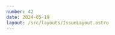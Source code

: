 ```yaml
---
number: 42
date: 2024-05-19
layout: /src/layouts/IssueLayout.astro
---
```




<Title title={`Issue ${frontmatter.number}`} date={frontmatter.date} />


**🤔 Swift 6 compiler vs Swift 6 language mode!**

I have recently learned that some of the **breaking changes** that will come with **Swift 6** (like full data isolation and data race safety checks) [will be part of the Swift 6 language mode, which will be an opt-in feature in the Swift 6 compiler](https://twitter.com/hollyborla/status/1758298036667916370).

This means that, when you update your version of Xcode or use a Swift toolchain that uses the Swift 6 compiler, **unless you explicitly enable the Swift 6 language mode**, your code will be compiled using the **Swift 5 language mode**.

I personally did not know about this difference until recently and it certainly takes some time pressure off me and it means that I will be able to rejig some priorities accordingly.

The Engineering manager of the Swift language team at Apple [Holly Borla](https://x.com/hollyborla) has recently been on [Dave Verwer](https://x.com/daveverwer) and Sven A. Schmidt's podcast [Swift Package Indexing](https://podcasts.apple.com/us/podcast/43-now-im-worried-our-metrics-arent-correct-with/id1654567329?i=1000653584114) providing a lot of context about the Swift 6 release and certainly answering a lot of questions and putting a lot of worries about Swift's next major release at ease that I'm sure a lot of iOS developers like me had about the new language mode!

<Providers />

## [🔍 Comparing Appcircle and Bitrise: Which DevOps Tool Builds Faster? (Sponsored)](https://appcircle.io/blog/comparing-appcircle-and-bitrise-which-devops-tool-builds-faster?utm_campaign%3DiOS%20CI%20Newsletter%26utm_medium%3Dweb%26utm_source%3DiOS%20CI%20Newsletter%20Issue%2042%26utm_content%3Dmay_19_24)

In the fast-paced world of mobile app development, build time is a game changer. Lengthy build times **disrupt workflows** and **slow down progress**.

[AppCircle](https://twitter.com/appcircleio) has put a lot of effort into improving its build caching performance by introducing **new caching implementation methods** that provide a more **reliable** and **efficient** compilation environment. In this article, they compare their new implementation's performance with Bitrise caching.

## [📦 Build a Swift Package with the Swift 6 language mode](https://www.polpiella.dev/swift-6-language-mode?utm_campaign%3DiOS%20CI%20Newsletter%26utm_medium%3Dweb%26utm_source%3DiOS%20CI%20Newsletter%20Issue%2042%26utm_content%3Dmay_19_24)

On the [15th of March, the Swift language team created the release branch for Swift 6](https://forums.swift.org/t/swift-6-0-release-process/70220). As part of the release process and to allow users to test their apps and packages on Swift 6, they are also [making snapshots from this branch regularly available for download](https://www.swift.org/download/#swift-60-development).

As I said in this issue's introduction, building with the **Swift 6 compiler does not necessarily mean building with the Swift 6 Language Mode**. Learn about installing the toolchain and enabling the language mode in this article on my blog.

[🛸 Win a FREE lifetime Indie subscription to Emerge Tools](https://x.com/emergetools/status/1791517366918221939)

If you have been a subscriber of the newsletter for a while, you will know that I am a big fan of [Emerge Tools](https://x.com/emergetools) and the amazing stuff that they ship for mobile app developers.

They have recently announced a **new subscription plan for Indie developers** that I will definitely be buying and, to celebrate the announcement, they are giving away **5 lifetime subscriptions** to this plan for **FREE**! Make sure you check out their post and **comment with the App Store link for your app** to enter the giveaway!

## [🔨 Xcode 15.4 is out!](https://developer.apple.com/documentation/Xcode-Release-Notes/xcode-15_4-release-notes)

A **new public stable version of Xcode** is out with a lot of bug fixes and improvements from the previous version. As always, when a new release is out, I take some time to update the CI/CD service support at the top of this newsletter. 

🎉 The new version is **widely supported across the board already**!

## [👀 How to monitor Xcode Build times with RocketSim](https://www.avanderlee.com/xcode/xcode-build-insights-keep-track-of-project-compilation-times?utm_campaign%3DiOS%20CI%20Newsletter%26utm_medium%3Dweb%26utm_source%3DiOS%20CI%20Newsletter%20Issue%2042%26utm_content%3Dmay_19_24)

[RocketSim](http://x.com/rocketsim_app) is a must-have companion for your simulator that simplifies tasks such as **comparing designs with your implementation**, changing the simulator's **location**, sending **deep links** and even creating **recordings** with touches & audio.

If these features weren't convincing enough, [Antoine](https://x.com/twannl) has now added support for caching builds and **monitoring your build and compilation times over time**, even comparing between different Xcode versions! 💪

## [🐌 Why does fetching SPM packages take so long?](https://ahmdyasser.medium.com/why-fetching-packages-using-swift-package-manger-takes-too-much-time-138982a0fba5?utm_campaign%3DiOS%20CI%20Newsletter%26utm_medium%3Dweb%26utm_source%3DiOS%20CI%20Newsletter%20Issue%2042%26utm_content%3Dmay_19_24)

I thoroughly enjoyed reading this article by [Ahmad Yasser](https://x.com/ahmadyas_ser) on why adding a Swift Package Manager dependency is slow. It turns out that Apple does a full clone of the package's repository instead of a shallow clone, **which is a more expensive request on GitHub's side** and can result in **rate limiting of requests**.

To tackle this issue and make the load more bearable on clients, some companies with big repositories are applying a workaround that [Ahmad Yasser](https://x.com/ahmadyas_ser) goes through in this article 👏.
